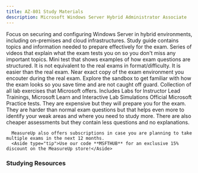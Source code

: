 ```yaml
---
title: AZ-801 Study Materials
description: Microsoft Windows Server Hybrid Administrator Associate
---
```


<LinkCard title="Explore additional resources below!" href="#studying-resources" />

<Card title="Get Started" icon="star"> 
  <LinkCard title="Exam AZ-801: Microsoft Windows Server Hybrid Administrator Associate" href="https://learn.microsoft.com/certifications/exams/az-801?WT.mc_id=studentamb_165290" target="_blank"/>
      Focus on securing and configuring Windows Server in hybrid environments, including on-premises and cloud infrastructures.
  <LinkCard title="AZ-801 Study Guide" href="https://learn.microsoft.com/credentials/certifications/resources/study-guides/az-801?WT.mc_id=studentamb_165290" target="_blank"/>
  Study guide contains topics and information needed to prepare effectively for the
  exam.
  <LinkCard title="Exam Exam Readiness Zone" href="https://learn.microsoft.com/en-us/shows/exam-readiness-zone/preparing-for-az-801-secure-windows-servers-on-premises-and-hybrid-infrastructures-segment-1-of-5?WT.mc_id=studentamb_165290" target="_blank"/>
      Series of videos that explain what the exam tests you on so you don't miss any important topics.
  <LinkCard title="Practice Assessment" href="https://learn.microsoft.com/certifications/exams/az-801/practice/assessment?assessment-type=practice&assessmentId=68&WT.mc_id=studentamb_165290" target="_blank"/>
      Mini test that shows examples of how exam questions are structured. It is not equivalent to the real exams in format/difficulty. It is easier than the real exam.
  <LinkCard title="Exam Sandbox" href="https://aka.ms/examdemo" target="_blank"/>
      Near exact copy of the exam environment you encouter during the real exam. Explore the sandbox to get familiar with how the exam looks so you save time and are not caught off guard. 
  <LinkCard title="Exam Labs" href="https://certs.msfthub.wiki/labs/azure/az-801/" target="_blank"/>
      Collection of all lab exercises that Microsoft offers. Includes Labs for Instructor Lead Trainings, Microsoft Learn and Interactive Lab Simulations
</Card>

<Card title="MeasureUp Practice Tests" icon="open-book"> 
<CardGrid>
  <LinkCard title="MeasureUp Assessment" href="https://www.measureup.com/microsoft-assessment-az-801-configuring-windows-server-hybrid-advanced-services.html#u44" target="_blank"/>
  <LinkCard title="MeasureUp Practice Test" href="https://www.measureup.com/microsoft-practice-test-az-801-configuring-windows-server-hybrid-advanced-services.html#u44" target="_blank"/>
</CardGrid>
  <LinkCard title="MeasureUp Subscriptions" href="https://www.measureup.com/subscription-plans-for-individuals#u44" target="_blank"/>
      Official Microsoft Practice tests. They are expensive but they will prepare you for the exam. They are harder than normal exam questions but that helps 
      even more to identify your weak areas and where you need to study more. There are also cheaper assessments but they contain less questions and no explanations.

      MeasureUp also offers subscriptions in case you are planning to take multiple exams in the next 12 months. 
      <Aside type="tip">Use our code **MSFTHUB** for an exclusive 15% discount on the MeasureUp store!</Aside>
</Card>

### Studying Resources

<Tabs>

  <TabItem label="Text">
  <CardGrid>
    <LinkCard title="Microsoft Learn" href="https://learn.microsoft.com/certifications/exams/az-801?WT.mc_id=studentamb_165290" target="_blank"/>
  </CardGrid>
  </TabItem>

  <TabItem label="Videos">
  <CardGrid>
    <LinkCard title="On Demand Instructor-led Training Series" href="https://learn.microsoft.com/en-us/shows/on-demand-instructor-led-training-series/?terms=AZ-801&WT.mc_id=studentamb_165290" target="_blank"/>
    <LinkCard title="Microsoft Virtual Training Day - Innovate, Operate and Secure with Azure Arc" href="https://events.microsoft.com/en-us/allevents/?language=English&clientTimeZone=1&search=Microsoft%20Azure%20Virtual%20Training%20Day:%20Innovate,%20Operate%20and%20Secure%20with%20Azure%20Arc&role=Developers" target="_blank"/>
    <LinkCard title="Microsoft Enterprise Skills Initiative Intructor-led course" href="https://esi.microsoft.com/Search?q=AZ-801&avail=Available&learningoption=Advanced+Role+Based" target="_blank"/>
  </CardGrid>
  </TabItem>

  <TabItem label="Paid">
  <CardGrid>
    <LinkCard title="Pluralsight Course" href="https://www.pluralsight.com/paths/administering-windows-server-hybrid-advanced-services-az-801" target="_blank"/>
  </CardGrid>
  </TabItem>

  <TabItem label="Tests">
  <CardGrid>
    <LinkCard title="Microsoft Learn Practice Assessment" href="https://learn.microsoft.com/certifications/exams/az-801/practice/assessment?assessment-type=practice&assessmentId=68&WT.mc_id=studentamb_165290" target="_blank"/>
    <LinkCard title="MeasureUp Assessment" href="https://www.measureup.com/microsoft-assessment-az-801-configuring-windows-server-hybrid-advanced-services.html#u44" target="_blank"/>
    <LinkCard title="MeasureUp Practice Tests" href="https://www.measureup.com/microsoft-practice-test-az-801-configuring-windows-server-hybrid-advanced-services.html#u44" target="_blank"/>
  </CardGrid>
  </TabItem>

  <TabItem label="Misc">
  <CardGrid>
    <LinkCard title="Microsoft Azure Free Account" href="https://azure.microsoft.com/en-us/offers/ms-azr-0044p?WT.mc_id=studentamb_165290" target="_blank"/> 
  </CardGrid>
  </TabItem>
</Tabs>
